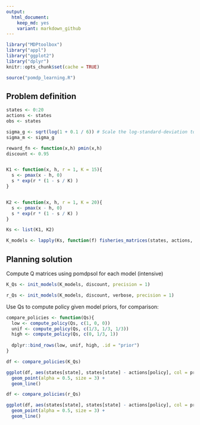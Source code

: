 ```yaml
---
output:
  html_document: 
    keep_md: yes
    variant: markdown_github
---  
```




```r
library("MDPtoolbox")
library("appl")
library("ggplot2")
library("dplyr")
knitr::opts_chunk$set(cache = TRUE)
```

```r
source("pomdp_learning.R")
```


## Problem definition

```r
states <- 0:20
actions <- states
obs <- states

sigma_g <- sqrt(log(1 + 0.1 / 6)) # Scale the log-standard-deviation to result in similar variance to a uniform distribution of width 0.5
sigma_m <- sigma_g

reward_fn <- function(x,h) pmin(x,h)
discount <- 0.95


K1 <- function(x, h, r = 1, K = 15){
  s <- pmax(x - h, 0)
  s * exp(r * (1 - s / K) )
}


K2 <- function(x, h, r = 1, K = 20){
  s <- pmax(x - h, 0)
  s * exp(r * (1 - s / K) )
}

Ks <- list(K1, K2)


```


```r

K_models <- lapply(Ks, function(f) fisheries_matrices(states, actions, obs, reward_fn, f, sigma_g, sigma_m))

```


## Planning solution

Compute Q matrices using pomdpsol for each model (intensive)

```r
K_Qs <- init_models(K_models, discount, precision = 1)
```

```r
r_Qs <- init_models(K_models, discount, verbose, precision = 1)
```

Use Qs to compute policy given model priors, for comparison:

```r
compare_policies <- function(Qs){
  low <- compute_policy(Qs, c(1, 0, 0))
  unif <- compute_policy(Qs, c(1/3, 1/3, 1/3))
  high <- compute_policy(Qs, c(0, 1/3, 1))
  
  dplyr::bind_rows(low, unif, high, .id = "prior")
}

```


```r
df <- compare_policies(K_Qs)

ggplot(df, aes(states[state], states[state] - actions[policy], col = prior, pch = prior)) + 
  geom_point(alpha = 0.5, size = 3) + 
  geom_line()
```



```r
df <- compare_policies(r_Qs)

ggplot(df, aes(states[state], states[state] - actions[policy], col = prior, pch = prior)) + 
  geom_point(alpha = 0.5, size = 3) + 
  geom_line() 
```


